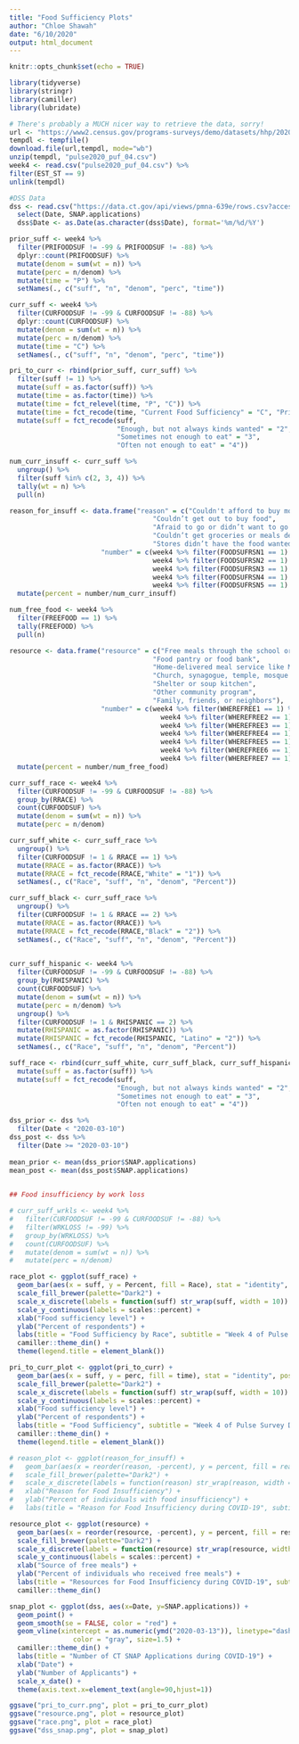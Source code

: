 ```yaml
---
title: "Food Sufficiency Plots"
author: "Chloe Shawah"
date: "6/10/2020"
output: html_document
---
```


```r
knitr::opts_chunk$set(echo = TRUE)

library(tidyverse)
library(stringr)
library(camiller)
library(lubridate)

# There's probably a MUCH nicer way to retrieve the data, sorry! 
url <- "https://www2.census.gov/programs-surveys/demo/datasets/hhp/2020/wk4/HPS_Week04_PUF_CSV.zip"
tempdl <- tempfile()
download.file(url,tempdl, mode="wb") 
unzip(tempdl, "pulse2020_puf_04.csv") 
week4 <- read.csv("pulse2020_puf_04.csv") %>% 
filter(EST_ST == 9)
unlink(tempdl)

#DSS Data
dss <- read.csv("https://data.ct.gov/api/views/pmna-639e/rows.csv?accessType=DOWNLOAD") %>% 
  select(Date, SNAP.applications)
  dss$Date <- as.Date(as.character(dss$Date), format='%m/%d/%Y') 


```

```r

prior_suff <- week4 %>%
  filter(PRIFOODSUF != -99 & PRIFOODSUF != -88) %>%
  dplyr::count(PRIFOODSUF) %>%
  mutate(denom = sum(wt = n)) %>%
  mutate(perc = n/denom) %>% 
  mutate(time = "P") %>% 
  setNames(., c("suff", "n", "denom", "perc", "time"))

curr_suff <- week4 %>%
  filter(CURFOODSUF != -99 & CURFOODSUF != -88) %>%
  dplyr::count(CURFOODSUF) %>%
  mutate(denom = sum(wt = n)) %>%
  mutate(perc = n/denom) %>% 
  mutate(time = "C") %>% 
  setNames(., c("suff", "n", "denom", "perc", "time"))

pri_to_curr <- rbind(prior_suff, curr_suff) %>% 
  filter(suff != 1) %>% 
  mutate(suff = as.factor(suff)) %>% 
  mutate(time = as.factor(time)) %>% 
  mutate(time = fct_relevel(time, "P", "C")) %>% 
  mutate(time = fct_recode(time, "Current Food Sufficiency" = "C", "Prior to March 13, 2020" = "P")) %>% 
  mutate(suff = fct_recode(suff,
                           "Enough, but not always kinds wanted" = "2", 
                           "Sometimes not enough to eat" = "3", 
                           "Often not enough to eat" = "4"))

```

```r

num_curr_insuff <- curr_suff %>%
  ungroup() %>%
  filter(suff %in% c(2, 3, 4)) %>%
  tally(wt = n) %>%
  pull(n)

reason_for_insuff <- data.frame("reason" = c("Couldn't afford to buy more food", 
                                    "Couldn’t get out to buy food", 
                                    "Afraid to go or didn’t want to go out", 
                                    "Couldn’t get groceries or meals delivered", 
                                    "Stores didn’t have the food wanted"),
                       "number" = c(week4 %>% filter(FOODSUFRSN1 == 1) %>% nrow(),
                                    week4 %>% filter(FOODSUFRSN2 == 1) %>% nrow(),
                                    week4 %>% filter(FOODSUFRSN3 == 1) %>% nrow(),
                                    week4 %>% filter(FOODSUFRSN4 == 1) %>% nrow(),
                                    week4 %>% filter(FOODSUFRSN5 == 1) %>% nrow())) %>% 
  mutate(percent = number/num_curr_insuff)


```

```r

num_free_food <- week4 %>%
  filter(FREEFOOD == 1) %>%
  tally(FREEFOOD) %>%
  pull(n)

resource <- data.frame("resource" = c("Free meals through the school or other programs aimed at children", 
                                    "Food pantry or food bank", 
                                    "Home-delivered meal service like Meals on Wheels", 
                                    "Church, synagogue, temple, mosque or other religious organization", 
                                    "Shelter or soup kitchen",
                                    "Other community program",
                                    "Family, friends, or neighbors"),
                       "number" = c(week4 %>% filter(WHEREFREE1 == 1) %>% nrow(),
                                      week4 %>% filter(WHEREFREE2 == 1) %>% nrow(),
                                      week4 %>% filter(WHEREFREE3 == 1) %>% nrow(),
                                      week4 %>% filter(WHEREFREE4 == 1) %>% nrow(),
                                      week4 %>% filter(WHEREFREE5 == 1) %>% nrow(),
                                      week4 %>% filter(WHEREFREE6 == 1) %>% nrow(),
                                      week4 %>% filter(WHEREFREE7 == 1) %>% nrow())) %>% 
  mutate(percent = number/num_free_food)

```

```r

curr_suff_race <- week4 %>%
  filter(CURFOODSUF != -99 & CURFOODSUF != -88) %>%
  group_by(RRACE) %>%
  count(CURFOODSUF) %>%
  mutate(denom = sum(wt = n)) %>%
  mutate(perc = n/denom)

curr_suff_white <- curr_suff_race %>% 
  ungroup() %>% 
  filter(CURFOODSUF != 1 & RRACE == 1) %>% 
  mutate(RRACE = as.factor(RRACE)) %>% 
  mutate(RRACE = fct_recode(RRACE,"White" = "1")) %>% 
  setNames(., c("Race", "suff", "n", "denom", "Percent"))

curr_suff_black <- curr_suff_race %>% 
  ungroup() %>% 
  filter(CURFOODSUF != 1 & RRACE == 2) %>%
  mutate(RRACE = as.factor(RRACE)) %>% 
  mutate(RRACE = fct_recode(RRACE,"Black" = "2")) %>% 
  setNames(., c("Race", "suff", "n", "denom", "Percent"))
  

curr_suff_hispanic <- week4 %>%
  filter(CURFOODSUF != -99 & CURFOODSUF != -88) %>%
  group_by(RHISPANIC) %>% 
  count(CURFOODSUF) %>%
  mutate(denom = sum(wt = n)) %>%
  mutate(perc = n/denom) %>%
  ungroup() %>% 
  filter(CURFOODSUF != 1 & RHISPANIC == 2) %>% 
  mutate(RHISPANIC = as.factor(RHISPANIC)) %>% 
  mutate(RHISPANIC = fct_recode(RHISPANIC, "Latino" = "2")) %>% 
  setNames(., c("Race", "suff", "n", "denom", "Percent"))

suff_race <- rbind(curr_suff_white, curr_suff_black, curr_suff_hispanic) %>% 
  mutate(suff = as.factor(suff)) %>% 
  mutate(suff = fct_recode(suff, 
                           "Enough, but not always kinds wanted" = "2", 
                           "Sometimes not enough to eat" = "3", 
                           "Often not enough to eat" = "4"))

```

```r

dss_prior <- dss %>% 
  filter(Date < "2020-03-10")
dss_post <- dss %>% 
  filter(Date >= "2020-03-10")
  
mean_prior <- mean(dss_prior$SNAP.applications)
mean_post <- mean(dss_post$SNAP.applications)
  

```


```r


## Food insufficiency by work loss

# curr_suff_wrkls <- week4 %>%
#   filter(CURFOODSUF != -99 & CURFOODSUF != -88) %>%
#   filter(WRKLOSS != -99) %>%
#   group_by(WRKLOSS) %>%
#   count(CURFOODSUF) %>%
#   mutate(denom = sum(wt = n)) %>%
#   mutate(perc = n/denom)

```


```r

race_plot <- ggplot(suff_race) +
  geom_bar(aes(x = suff, y = Percent, fill = Race), stat = "identity", position=position_dodge()) +
  scale_fill_brewer(palette="Dark2") +
  scale_x_discrete(labels = function(suff) str_wrap(suff, width = 10)) +
  scale_y_continuous(labels = scales::percent) +
  xlab("Food sufficiency level") +
  ylab("Percent of respondents") +
  labs(title = "Food Sufficiency by Race", subtitle = "Week 4 of Pulse Survey Data") +
  camiller::theme_din() +
  theme(legend.title = element_blank())

pri_to_curr_plot <- ggplot(pri_to_curr) +
  geom_bar(aes(x = suff, y = perc, fill = time), stat = "identity", position=position_dodge()) +
  scale_fill_brewer(palette="Dark2") +
  scale_x_discrete(labels = function(suff) str_wrap(suff, width = 10)) +
  scale_y_continuous(labels = scales::percent) +
  xlab("Food sufficiency level") +
  ylab("Percent of respondents") +
  labs(title = "Food Sufficiency", subtitle = "Week 4 of Pulse Survey Data") +
  camiller::theme_din() +
  theme(legend.title = element_blank())

# reason_plot <- ggplot(reason_for_insuff) +
#   geom_bar(aes(x = reorder(reason, -percent), y = percent, fill = reason), stat = "identity", show.legend = FALSE) +
#   scale_fill_brewer(palette="Dark2") +
#   scale_x_discrete(labels = function(reason) str_wrap(reason, width = 10)) +
#   xlab("Reason for Food Insufficiency") +
#   ylab("Percent of individuals with food insufficiency") +
#   labs(title = "Reason for Food Insufficiency during COVID-19", subtitle = "Week 4 of Pulse Survey Data")

resource_plot <- ggplot(resource) +
  geom_bar(aes(x = reorder(resource, -percent), y = percent, fill = resource), stat = "identity", show.legend = FALSE) +
  scale_fill_brewer(palette="Dark2") +
  scale_x_discrete(labels = function(resource) str_wrap(resource, width = 10)) +
  scale_y_continuous(labels = scales::percent) +
  xlab("Source of free meals") +
  ylab("Percent of individuals who received free meals") +
  labs(title = "Resources for Food Insufficiency during COVID-19", subtitle = "Week 4 of Pulse Survey Data") +
  camiller::theme_din()

snap_plot <- ggplot(dss, aes(x=Date, y=SNAP.applications)) + 
  geom_point() +
  geom_smooth(se = FALSE, color = "red") +
  geom_vline(xintercept = as.numeric(ymd("2020-03-13")), linetype="dashed", 
                color = "gray", size=1.5) +
  camiller::theme_din() +
  labs(title = "Number of CT SNAP Applications during COVID-19") +
  xlab("Date") +
  ylab("Number of Applicants") +
  scale_x_date() +
  theme(axis.text.x=element_text(angle=90,hjust=1))

ggsave("pri_to_curr.png", plot = pri_to_curr_plot)
ggsave("resource.png", plot = resource_plot)
ggsave("race.png", plot = race_plot)
ggsave("dss_snap.png", plot = snap_plot)


```
